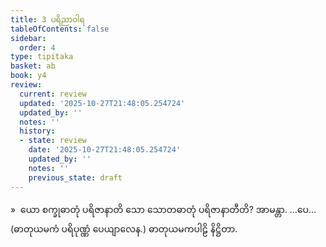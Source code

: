 ```yaml
---
title: 3 ပရိညာဝါရ
tableOfContents: false
sidebar:
  order: 4
type: tipitaka
basket: ab
book: y4
review:
  current: review
  updated: '2025-10-27T21:48:05.254724'
  updated_by: ''
  notes: ''
  history:
  - state: review
    date: '2025-10-27T21:48:05.254724'
    updated_by: ''
    notes: ''
    previous_state: draft
---
```



<ReviewStatus review={frontmatter.review} showDetails={true} />

<HypothesisAnnotation frontmatter={frontmatter} />

<DynamicBreadcrumb />

<Division number="19" book="y4" e="ch" v="33" p="204">

<Paragraph number="243" book="y4">
»  ယော စက္ခုဓာတုံ ပရိဇာနာတိ သော သောတဓာတုံ ပရိဇာနာတီတိ? အာမန္တာ. …ပေ…  (ဓာတုယမကံ ပရိပုဏ္ဏံ ပေယျာလေန.)

</Paragraph>
</Division>

<Paragraph number="244" type="center" book="y4">
ဓာတုယမကပါဠိ နိဋ္ဌိတာ.
</Paragraph>